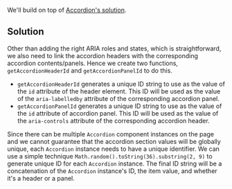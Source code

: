 
We'll build on top of [Accordion's solution](/questions/user-interface/accordion/vue/solution).

## Solution

Other than adding the right ARIA roles and states, which is straightforward, we also need to link the accordion headers with the corresponding accordion contents/panels. Hence we create two functions, `getAccordionHeaderId` and `getAccordionPanelId` to do this.

- `getAccordionHeaderId` generates a unique ID string to use as the value of the `id` attribute of the header element. This ID will be used as the value of the `aria-labelledby` attribute of the corresponding accordion panel.
- `getAccordionPanelId` generates a unique ID string to use as the value of the `id` attribute of accordion panel. This ID will be used as the value of the `aria-controls` attribute of the corresponding accordion header.

Since there can be multiple `Accordion` component instances on the page and we cannot guarantee that the accordion section values will be globally unique, each `Accordion` instance needs to have a unique identifier. We can use a simple technique `Math.random().toString(36).substring(2, 9)` to generate unique ID for each `Accordion` instance. The final ID string will be a concatenation of the `Accordion` instance's ID, the item value, and whether it's a header or a panel.

<TestCases />
<Notes />
